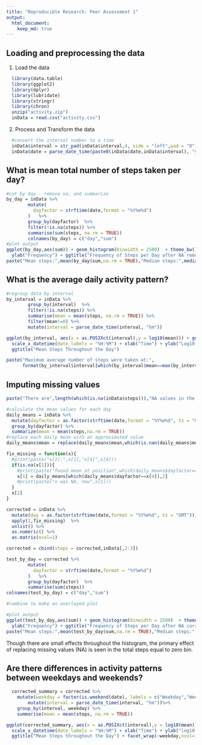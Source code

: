 ```yaml
---
title: "Reproducible Research: Peer Assessment 1"
output: 
  html_document:
    keep_md: true
---
```



## Loading and preprocessing the data
1. Load the data
```r
  library(data.table)
  library(ggplot2)
  library(dplyr)
  library(lubridate)
  library(stringr)
  library(chron)
  unzip("activity.zip")
  inData = read.csv("activity.csv")
```

2. Process and Transform the data
```r
  #convert the interval number to a time
  inData$interval = str_pad(inData$interval,4, side = "left",pad = "0")
  inData$date = parse_date_time(paste0(inData$date,inData$interval), "ymd hm")
```

## What is mean total number of steps taken per day?
```r
#cut by day - remove na, and summarize
by_day = inData %>%
        mutate(
          dayfactor = strftime(date,format = "%Y%m%d")
        )   %>%
        group_by(dayfactor)  %>%
        filter(!is.na(steps)) %>%
        summarise(sum(steps, na.rm = TRUE))
        colnames(by_day) = c("day","sum")
#plot output
ggplot(by_day,aes(sum)) + geom_histogram(binwidth = 2500)  + theme_bw() + xlab("Total Steps per Day") + 
  ylab("Frequency") + ggtitle("Frequency of Steps per Day after NA removal")
paste("Mean steps:",mean(by_day$sum,na.rm = TRUE),"Median steps:",median(by_day$sum,na.rm = TRUE))
```


## What is the average daily activity pattern?
```r
#regroup data by interval
by_interval = inData %>%
        group_by(interval)  %>%
        filter(!is.na(steps)) %>%
        summarise(mean = mean(steps, na.rm = TRUE)) %>%
        filter(mean!=0) %>%
        mutate(interval = parse_date_time(interval, "hm"))

ggplot(by_interval, aes(x = as.POSIXct(interval),y = log10(mean))) + geom_line() +
  scale_x_datetime(date_labels = "%H:%M") + xlab("Time") + ylab("Log10(Mean Steps)") + theme_bw() + 
  ggtitle("Mean Steps Throughout the Day")

paste("Maximum average number of steps were taken at:",
      format(by_interval$interval[which(by_interval$mean==max(by_interval$mean))],"%H:%M"))
```


## Imputing missing values
```r
paste("There are",length(which(is.na(inData$steps))),"NA values in the dataset.")

#calculate the mean values for each day
daily_means = inData %>%
  mutate(dayfactor = as.factor(strftime(date,format = "%Y%m%d", tz = "GMT"))) %>%
  group_by(dayfactor) %>%
  summarize(mean = mean(steps,na.rm = TRUE)) 
#replace each daily mean with an approximated value
daily_means$mean = replace(daily_means$mean,which(is.nan(daily_means$mean)),mean(by_day$sum,na.rm = TRUE)/1440)

fix_missing = function(x){
  #print(paste("x[1]:",x[1],"x[4]",x[4]))
  if(is.na(x[1])){
    #print(paste("found mean at position",which(daily_means$dayfactor==x[4])))
    x[1] = daily_means[which(daily_means$dayfactor==x[4]),2]
    #print(paste("x was NA, now",x[1]))
  }
  x[1]
}

corrected = inData %>%
  mutate(day = as.factor(strftime(date,format = "%Y%m%d", tz = "GMT"))) %>%
  apply(1,fix_missing)  %>%
  unlist() %>%
  as.numeric() %>%
  as.matrix(ncol=1)

corrected = cbind(steps = corrected,inData[,2:3])

test_by_day = corrected %>%
        mutate(
          dayfactor = strftime(date,format = "%Y%m%d")
        )   %>%
        group_by(dayfactor)  %>%
        summarise(sum(steps))
colnames(test_by_day) = c("day","sum")

#combine to make an overlayed plot

#plot output
ggplot(test_by_day,aes(sum)) + geom_histogram(binwidth = 2500)  + theme_bw() + xlab("Total Steps per Day") +
  ylab("Frequency") + ggtitle("Frequency of Steps per Day after NA correction")
paste("Mean steps:",mean(test_by_day$sum,na.rm = TRUE),"Median steps:",median(test_by_day$sum,na.rm = TRUE))
```
Though there are small effects throughout the histogram, the primary effect of replacing missing values (NA) is seen in the total steps equal to zero bin. 


## Are there differences in activity patterns between weekdays and weekends?
```r
  corrected_summary = corrected %>%
    mutate(weekday = factor(is.weekend(date), labels = c("Weekday","Weekend"))) %>%
        mutate(interval = parse_date_time(interval, "hm"))%>%
    group_by(interval, weekday) %>%
    summarise(mean = mean(steps, na.rm = TRUE))

ggplot(corrected_summary, aes(x = as.POSIXct(interval),y = log10(mean))) + geom_line() +
  scale_x_datetime(date_labels = "%H:%M") + xlab("Time") + ylab("log10(Mean Steps)") + theme_bw() + 
  ggtitle("Mean Steps throughout the Day") + facet_wrap(~weekday,ncol=1)
```
